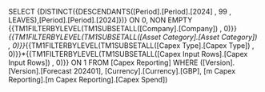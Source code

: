 SELECT {DISTINCT({DESCENDANTS([Period].[Period].[2024] , 99 , LEAVES),[Period].[Period].[2024]})} ON 0, NON EMPTY {{TM1FILTERBYLEVEL(TM1SUBSETALL([Company].[Company]) , 0)}}*{{TM1FILTERBYLEVEL(TM1SUBSETALL([Asset Category].[Asset Category]) , 0)}}*{{TM1FILTERBYLEVEL(TM1SUBSETALL([Capex Type].[Capex Type]) , 0)}}*{{TM1FILTERBYLEVEL(TM1SUBSETALL([Capex Input Rows].[Capex Input Rows]) , 0)}} ON 1 FROM [Capex Reporting] WHERE ([Version].[Version].[Forecast 202401], [Currency].[Currency].[GBP], [m Capex Reporting].[m Capex Reporting].[Capex Spend])